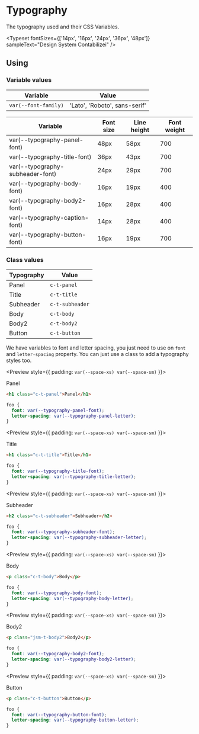 
<Meta title="Getting Started|Styles/Typography" />

# Typography

The typography used and their CSS Variables.

<Typeset
  fontSizes={['14px', '16px', '24px', '36px', '48px']}
  sampleText="Design System Contabilizei"
/>

## Using

### Variable values

| Variable             | Value                         |
| -------------------- | ----------------------------- |
| `var(--font-family)` | 'Lato', 'Roboto', sans-serif' |

| Variable                         | Font size | Line height | Font weight |
|----------------------------------|-----------|-------------|-------------|
| var(--typography-panel-font)     | 48px      | 58px        | 700         |
| var(--typography-title-font)     | 36px      | 43px        | 700         |
| var(--typography-subheader-font) | 24px      | 29px        | 700         |
| var(--typography-body-font)      | 16px      | 19px        | 400         |
| var(--typography-body2-font)     | 16px      | 28px        | 400         |
| var(--typography-caption-font)   | 14px      | 28px        | 400         |
| var(--typography-button-font)    | 16px      | 19px        | 700         |

### Class values

| Typography           | Value               |
| -------------------- | ------------------- |
| Panel                | `c-t-panel`         |
| Title                | `c-t-title`         |
| Subheader            | `c-t-subheader`     |
| Body                 | `c-t-body`          |
| Body2                | `c-t-body2`         |
| Button               | `c-t-button`        |

We have variables to font and letter spacing, you just need to use on `font` and `letter-spacing` property. You can just use a class to add a typography styles too.

<Preview style={{
  padding: `var(--space-xs) var(--space-sm)`
}}>
  <div style={{
    font: `var(--typography-panel-font)`,
    letterSpacing: `var(--typography-panel-letter)`
  }}>Panel</div>
</Preview>

```html
<h1 class="c-t-panel">Panel</h1>
```

```css
foo {
  font: var(--typography-panel-font);
  letter-spacing: var(--typography-panel-letter);
}
```

<Preview style={{
  padding: `var(--space-xs) var(--space-sm)`
}}>
  <div style={{
    font: `var(--typography-title-font)`,
    letterSpacing: `var(--typography-title-letter)`
  }}>Title</div>
</Preview>


```html
<h1 class="c-t-title">Title</h1>
```

```css
foo {
  font: var(--typography-title-font);
  letter-spacing: var(--typography-title-letter);
}
```

<Preview style={{
  padding: `var(--space-xs) var(--space-sm)`
}}>
  <div style={{
    font: `var(--typography-subheader-font)`,
    letterSpacing: `var(--typography-subheader-letter)`
  }}>Subheader</div>
</Preview>


```html
<h2 class="c-t-subheader">Subheader</h2>
```

```css
foo {
  font: var(--typography-subheader-font);
  letter-spacing: var(--typography-subheader-letter);
}
```

<Preview style={{
  padding: `var(--space-xs) var(--space-sm)`
}}>
  <div style={{
    font: `var(--typography-body-font)`,
    letterSpacing: `var(--typography-body-letter)`
  }}>Body</div>
</Preview>


```html
<p class="c-t-body">Body</p>
```

```css
foo {
  font: var(--typography-body-font);
  letter-spacing: var(--typography-body-letter);
}
```

<Preview style={{
  padding: `var(--space-xs) var(--space-sm)`
}}>
  <div style={{
    font: `var(--typography-body2-font)`,
    letterSpacing: `var(--typography-body2-letter)`
  }}>Body2</div>
</Preview>


```html
<p class="jsm-t-body2">Body2</p>
```

```css
foo {
  font: var(--typography-body2-font);
  letter-spacing: var(--typography-body2-letter);
}
```

<Preview style={{
  padding: `var(--space-xs) var(--space-sm)`
}}>
  <div style={{
    font: `var(--typography-button-font)`,
    letterSpacing: `var(--typography-button-letter)`
  }}>Button</div>
</Preview>


```html
<p class="c-t-button">Button</p>
```

```css
foo {
  font: var(--typography-button-font);
  letter-spacing: var(--typography-button-letter);
}
```